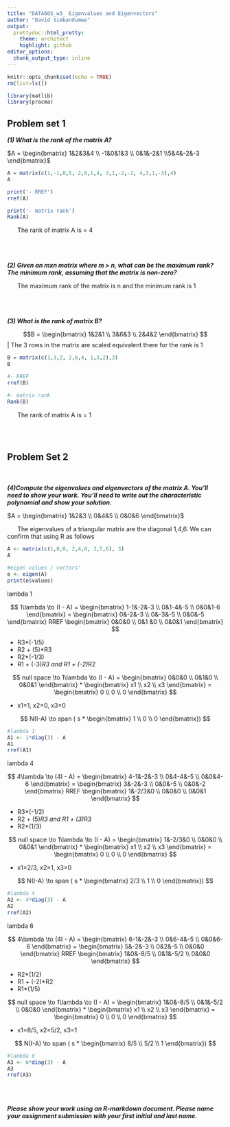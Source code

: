 ```yaml
---
title: "DATA605_w3_ Eigenvalues and Eigenvectors"
author: "David Simbandumwe"
output:
  prettydoc::html_pretty:
    theme: architect
    highlight: github
editor_options: 
  chunk_output_type: inline
---
```


```r
knitr::opts_chunk$set(echo = TRUE)
rm(list=ls())
```


```r
library(matlib) 
library(pracma)
```


## Problem set 1


<b><i>(1) What is the rank of the matrix A?</i></b>

$A = \begin{bmatrix} 1&2&3&4 \\ -1&0&1&3 \\ 0&1&-2&1 \\5&4&-2&-3 \end{bmatrix}$

```r
A = matrix(c(1,-1,0,5, 2,0,1,4, 3,1,-2,-2, 4,3,1,-3),4)
A

print('- RREF')
rref(A)

print('- matrix rank')
Rank(A)
```

|		The rank of matrix A is = 4


<br><br><br>
<b><i>(2) Given an mxn matrix where m > n, what can be the maximum rank? The minimum rank, assuming that the matrix is non-zero?</i></b>

|		The maximum rank of the matrix is n and the minimum rank is 1 


<br><br><br>
<b><i>(3) What is the rank of matrix B?</i></b>

$$B = \begin{bmatrix} 1&2&1 \\ 3&6&3 \\ 2&4&2 \end{bmatrix} $$
|		The 3 rows in the matrix are scaled equivalent there for the rank is 1 

```r
B = matrix(c(1,3,2, 2,6,4, 1,3,2),3)
B

#- RREF
rref(B)

#- matrix rank
Rank(B)


```

|		The rank of matrix A is = 1


<br><br>

## Problem Set 2

<br>		
<b><i>(4)Compute the eigenvalues and eigenvectors of the matrix A. You’ll need to show your
work. You’ll need to write out the characteristic polynomial and show your solution.</i></b>

$A = \begin{bmatrix} 1&2&3 \\ 0&4&5 \\ 0&0&6 \end{bmatrix}$


|		The eigenvalues of a triangular matrix are the diagonal 1,4,6. We can confirm that using R as follows

```r
A <- matrix(c(1,0,0, 2,4,0, 3,5,6), 3)
A

#eigen values / vectors'
e <- eigen(A)
print(e$values)

```

lambda 1

$$ 1\lambda \to (I - A) =  \begin{bmatrix} 1-1&-2&-3 \\ 0&1-4&-5 \\ 0&0&1-6 \end{bmatrix} =  \begin{bmatrix} 0&-2&-3 \\ 0&-3&-5 \\ 0&0&-5 \end{bmatrix} RREF \begin{bmatrix} 0&0&0 \\ 0&1		&0 \\ 0&0&1 \end{bmatrix} $$

- R3*(-1/5)
- R2 + (5)*R3
- R2*(-1/3)
- R1 + (-3)*R3 and R1 + (-2)*R2

$$ null space \to  1\lambda \to (I - A) = \begin{bmatrix} 0&0&0 \\ 0&1&0 \\ 0&0&1 \end{bmatrix} * \begin{bmatrix} x1 \\ x2 \\ x3 \end{bmatrix} = \begin{bmatrix} 0 \\ 0 \\ 0 \end{bmatrix} $$

- x1=1, x2=0, x3=0

$$ N(I-A) \to span ( s * \begin{bmatrix} 1 \\ 0 \\ 0 \end{bmatrix}) $$


```r
#lambda 1
A1 <- 1*diag(3) - A
A1
rref(A1)

```


lambda 4

$$ 4\lambda \to (4I - A) =  \begin{bmatrix} 4-1&-2&-3 \\ 0&4-4&-5 \\ 0&0&4-6 \end{bmatrix} =  \begin{bmatrix} 3&-2&-3 \\ 0&0&-5 \\ 0&0&-2 \end{bmatrix} RREF \begin{bmatrix} 1&-2/3&0 \\ 0&0&0 \\ 0&0&1 \end{bmatrix} $$

- R3*(-1/2)
- R2 + (5)*R3 and R1 + (3)*R3
- R2*(1/3)

$$ null space \to  1\lambda \to (I - A) = \begin{bmatrix} 1&-2/3&0 \\ 0&0&0 \\ 0&0&1 \end{bmatrix} * \begin{bmatrix} x1 \\ x2 \\ x3 \end{bmatrix} = \begin{bmatrix} 0 \\ 0 \\ 0 \end{bmatrix} $$

- x1=2/3, x2=1, x3=0

$$ N(I-A) \to span ( s * \begin{bmatrix} 2/3 \\ 1 \\ 0 \end{bmatrix}) $$




```r
#lambda 4
A2 <- 4*diag(3) - A
A2
rref(A2)

```


lambda 6

$$ 4\lambda \to (4I - A) =  \begin{bmatrix} 6-1&-2&-3 \\ 0&6-4&-5 \\ 0&0&6-6 \end{bmatrix} =  \begin{bmatrix} 5&-2&-3 \\ 0&2&-5 \\ 0&0&0 \end{bmatrix} RREF \begin{bmatrix} 1&0&-8/5 \\ 0&1&-5/2 \\ 0&0&0 \end{bmatrix} $$

- R2*(1/2)
- R1 + (-2)*R2
- R1*(1/5)

$$ null space \to  1\lambda \to (I - A) = \begin{bmatrix} 1&0&-8/5 \\ 0&1&-5/2 \\ 0&0&0 \end{bmatrix} * \begin{bmatrix} x1 \\ x2 \\ x3 \end{bmatrix} = \begin{bmatrix} 0 \\ 0 \\ 0 \end{bmatrix} $$

- x1=8/5, x2=5/2, x3=1

$$ N(I-A) \to span ( s * \begin{bmatrix} 8/5 \\ 5/2 \\ 1 \end{bmatrix}) $$




```r
#lambda 6
A3 <- 6*diag(3) - A
A3
rref(A3)


```




```r

```





<br><br>
<b><i>Please show your work using an R-markdown document. Please name your assignment submission with your first initial and last name.</i></b>

